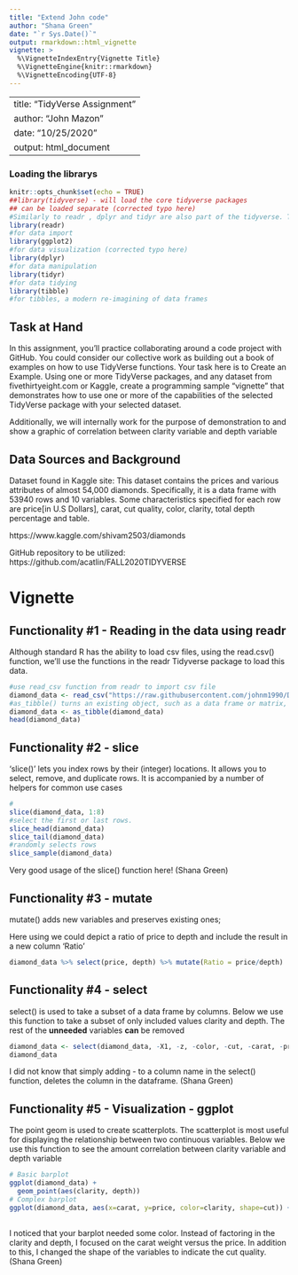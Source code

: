 ---
title: "Extend John code"
author: "Shana Green"
date: "`r Sys.Date()`"
output: rmarkdown::html_vignette
vignette: >
  %\VignetteIndexEntry{Vignette Title}
  %\VignetteEngine{knitr::rmarkdown}
  %\VignetteEncoding{UTF-8}
---
---
title: "TidyVerse Assignment"
author: "John Mazon"
date: "10/25/2020"
output: html_document
---
### Loading the librarys

```{r setup, include=FALSE}
knitr::opts_chunk$set(echo = TRUE)
##library(tidyverse) - will load the core tidyverse packages
## can be loaded separate (corrected typo here)
#Similarly to readr , dplyr and tidyr are also part of the tidyverse. These packages were loaded in R's memory when we called library(tidyverse)
library(readr)
#for data import
library(ggplot2)
#for data visualization (corrected typo here)
library(dplyr)
#for data manipulation
library(tidyr)
#for data tidying
library(tibble)
#for tibbles, a modern re-imagining of data frames
```

## Task at Hand
In this assignment, you’ll practice collaborating around a code project with GitHub.  You could consider our collective work as building out a book of examples on how to use TidyVerse functions.
Your task here is to Create an Example.  Using one or more TidyVerse packages, and any dataset from fivethirtyeight.com or Kaggle, create a programming sample “vignette” that demonstrates how to use one or more of the capabilities of the selected TidyVerse package with your selected dataset. 

Additionally, we will internally work for the purpose of demonstration to 
and show a graphic of correlation between clarity variable and depth variable


## Data Sources and Background
Dataset found in Kaggle site:
This dataset contains the prices and various attributes of almost 54,000 diamonds. Specifically, it is a data frame with 53940 rows and 10 variables. Some characteristics specified for each row are price[in U.S Dollars], carat, cut quality, color, clarity, total depth percentage and table.  

https://www.kaggle.com/shivam2503/diamonds


GitHub repository to be utilized: 
https://github.com/acatlin/FALL2020TIDYVERSE


# Vignette

## Functionality #1 - Reading in the data using readr

Although standard R has the ability to load csv files, using the read.csv() function, we’ll use the functions in the readr Tidyverse package to load this data.

```{r}
#use read_csv function from readr to import csv file
diamond_data <- read_csv("https://raw.githubusercontent.com/johnm1990/DATA607/master/diamonds.csv")
#as_tibble() turns an existing object, such as a data frame or matrix, into a so-called tibble, a data frame with class tbl_df . 
diamond_data <- as_tibble(diamond_data)
head(diamond_data)
```

## Functionality #2 - slice

'slice()' lets you index rows by their (integer) locations. It allows you to select, remove, and duplicate rows. It is accompanied by a number of helpers for common use cases
```{r}
#
slice(diamond_data, 1:8)
#select the first or last rows.
slice_head(diamond_data)
slice_tail(diamond_data)
#randomly selects rows
slice_sample(diamond_data)
```

Very good usage of the slice() function here! (Shana Green)

## Functionality #3 - mutate
mutate() adds new variables and preserves existing ones; 

Here using we could depict a ratio of price to depth and include the result in a new column 'Ratio'
```{r}
diamond_data %>% select(price, depth) %>% mutate(Ratio = price/depth)
```



## Functionality #4 - select
select() is used to take a subset of a data frame by columns.
Below we use this function to take a subset of only included values clarity and depth. The rest of the **unneeded**  variables **can** be removed
```{r}
diamond_data <- select(diamond_data, -X1, -z, -color, -cut, -carat, -price)
diamond_data
```

I did not know that simply adding - to a column name in the select() function, deletes the column in the dataframe. (Shana Green)



## Functionality #5 - Visualization - ggplot
The point geom is used to create scatterplots. The scatterplot is most useful for displaying the relationship between two continuous variables.
Below we use this function to see the amount correlation between clarity variable and depth variable

```{r}
# Basic barplot
ggplot(diamond_data) +
  geom_point(aes(clarity, depth))
# Complex barplot  
ggplot(diamond_data, aes(x=carat, y=price, color=clarity, shape=cut)) + geom_point()
   
```
I noticed that your barplot needed some color. Instead of factoring in the clarity and depth, I focused on the carat weight versus the price. In addition to this, I changed the shape of the variables to indicate the cut quality. (Shana Green)